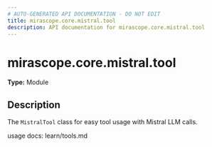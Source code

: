 ```yaml
---
# AUTO-GENERATED API DOCUMENTATION - DO NOT EDIT
title: mirascope.core.mistral.tool
description: API documentation for mirascope.core.mistral.tool
---
```


# mirascope.core.mistral.tool

**Type:** Module

## Description

The `MistralTool` class for easy tool usage with Mistral LLM calls.

usage docs: learn/tools.md


